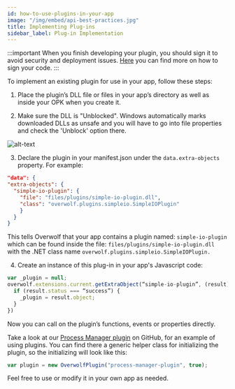 ```yaml
---
id: how-to-use-plugins-in-your-app
image: "/img/embed/api-best-practices.jpg"
title: Implementing Plug-ins
sidebar_label: Plug-in Implementation
---
```



:::important
When you finish developing your plugin, you should sign it to avoid security and deployment issues. [Here](https://makolyte.com/dotnet-how-to-sign-your-code-with-a-code-signing-certificate/) you can find more on how to sign your code.
:::

To implement an existing plugin for use in your app, follow these steps:

1. Place the plugin’s DLL file or files in your app’s directory as well as inside your OPK when you create it.

2. Make sure the DLL is "Unblocked". Windows automatically marks downloaded DLLs as unsafe and you will have to go into file properties and check the 'Unblock' option there.

![alt-text](/assets/unblock_dll.jpg)

3. Declare the plugin in your manifest.json under the `data.extra-objects` property. For example:

```json
"data": {
"extra-objects": {
  "simple-io-plugin": {
    "file": "files/plugins/simple-io-plugin.dll",
    "class": "overwolf.plugins.simpleio.SimpleIOPlugin"
    }
  }
}
```

This tells Overwolf that your app contains a plugin named: `simple-io-plugin` which can be found inside the file: `files/plugins/simple-io-plugin.dll` with the .NET class name `overwolf.plugins.simpleio.SimpleIOPlugin.`

4. Create an instance of this plug-in in your app's Javascript code:

```js
var _plugin = null;
overwolf.extensions.current.getExtraObject(“simple-io-plugin”, (result) => {
  if (result.status === “success”) {
    _plugin = result.object;
  }
})
```

Now you can call on the plugin’s functions, events or properties directly.

Take a look at our [Process Manager plugin](https://github.com/overwolf/overwolf-plugins/blob/master/sample_apps/process_manager) on GitHub, for an example of using plugins. You can find there a generic helper class for initializing the plugin, so the initializing will look like this:

```js
var plugin = new OverwolfPlugin("process-manager-plugin", true);
```

Feel free to use or modify it in your own app as needed.
